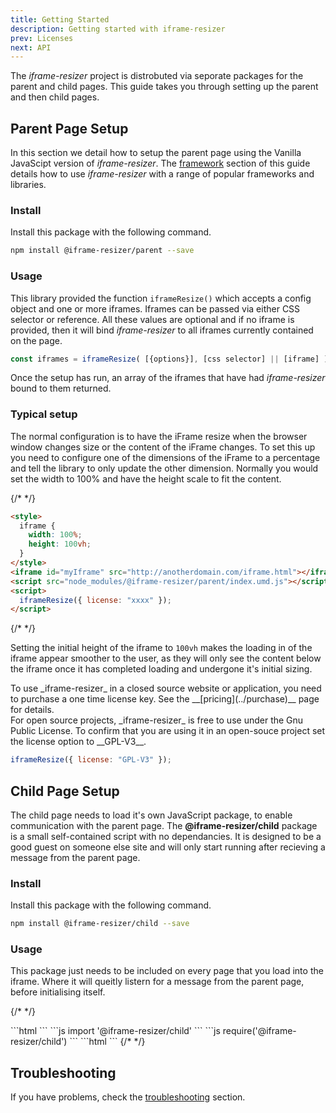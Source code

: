 ```yaml
---
title: Getting Started
description: Getting started with iframe-resizer
prev: Licenses
next: API
---
```


The _iframe-resizer_ project is distrobuted via seporate packages for the parent and child pages. This guide takes you through setting up the parent and then child pages.

## Parent Page Setup

In this section we detail how to setup the parent page using the Vanilla JavaScipt version of _iframe-resizer_. The [framework](../frameworks/overview) section of this guide details how to use _iframe-resizer_ with a range of popular frameworks and libraries.

### Install

Install this package with the following command.

```bash
npm install @iframe-resizer/parent --save
```

### Usage

This library provided the function `iframeResize()` which accepts a config object and one or more iframes. Iframes can be passed via either CSS selector or reference. All these values are optional and if no iframe is provided, then it will bind _iframe-resizer_ to all iframes currently contained on the page.

```js
const iframes = iframeResize( [{options}], [css selector] || [iframe] );
```

Once the setup has run, an array of the iframes that have had _iframe-resizer_ bound to them returned.

### Typical setup

The normal configuration is to have the iFrame resize when the browser window changes size or the content of the iFrame changes. To set this up you need to configure one of the dimensions of the iFrame to a percentage and tell the library to only update the other dimension. Normally you would set the width to 100% and have the height scale to fit the content.

{/* <!-- prettier-ignore-start --> */}

```html
<style>
  iframe {
    width: 100%;
    height: 100vh;
  }
</style>
<iframe id="myIframe" src="http://anotherdomain.com/iframe.html"></iframe>
<script src="node_modules/@iframe-resizer/parent/index.umd.js"></script>
<script>
  iframeResize({ license: "xxxx" });
</script>
```

{/* <!-- prettier-ignore-end --> */}

Setting the initial height of the iframe to `100vh` makes the loading in of the iframe appear smoother to the user, as they will only see the content below the iframe once it has completed loading and undergone it's initial sizing.


<Aside title="Commercial licence" icon="seti:lock">
  To use _iframe-resizer_ in a closed source website or application, you need to
  purchase a one time license key. See the __[pricing](../purchase)__ page for
  details.
</Aside>

<Aside type="tip" title="Open source licence" icon="seti:license">
  For open source projects, _iframe-resizer_ is free to use under the Gnu Public License. To confirm that you are using it in an open-souce project set the license option to __GPL-V3__.

```js
iframeResize({ license: "GPL-V3" });
```

</Aside>

## Child Page Setup

The child page needs to load it's own JavaScript package, to enable communication with the parent page. The **@iframe-resizer/child** package is a small self-contained script with no dependancies. It is designed to be a good guest on someone else site and will only start running after recieving a message from the parent page.

### Install

Install this package with the following command.

```bash
npm install @iframe-resizer/child --save
```

### Usage

This package just needs to be included on every page that you load into the iframe. Where it will queitly listern for a message from the parent page, before initialising itself.

{/* <!-- prettier-ignore-start --> */}


<Tabs>
  <TabItem label="Vanilla JS">
```html
<script src="node_modules/@iframe-resizer/child/index.umd.js"></script>
```
  </TabItem>
  <TabItem label="ES Modules">
```js
import '@iframe-resizer/child'
```
</TabItem>
  <TabItem label="Common JS">
```js
require('@iframe-resizer/child')
```
  </TabItem>
  <TabItem label="jsDeliver CDN">
```html
<script src="https://cdn.jsdelivr.net/npm/@iframe-resizer/child@latest"></script>
```
  </TabItem>
</Tabs>
{/* <!-- prettier-ignore-end --> */}

## Troubleshooting

If you have problems, check the [troubleshooting](../troubleshooting) section.
